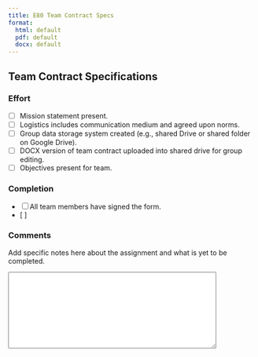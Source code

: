 ```yaml
---
title: E80 Team Contract Specs
format:
  html: default
  pdf: default
  docx: default
---
```


## Team Contract Specifications

### Effort

- [ ] Mission statement present.
- [ ] Logistics includes communication medium and agreed upon norms.
- [ ] Group data storage system created (e.g., shared Drive or shared folder on Google Drive).
- [ ] DOCX version of team contract uploaded into shared drive for group editing.
- [ ] Objectives present for team.

### Completion

- [ ] All team members have signed the form.
- [ ] 

### Comments

Add specific notes here about the assignment and what is yet to be completed.

<textarea id="comments" name="comments" rows="10" cols="50">

</textarea>